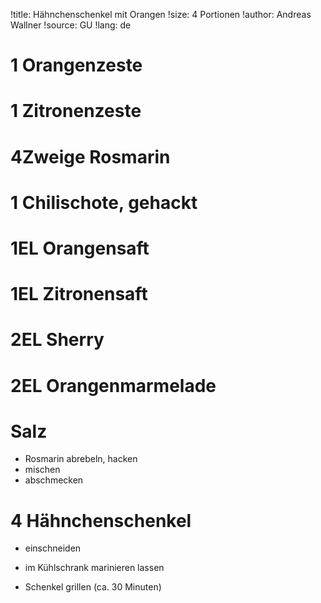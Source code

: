 !title: Hähnchenschenkel mit Orangen
!size: 4 Portionen
!author: Andreas Wallner
!source: GU
!lang: de

# 1 Orangenzeste
# 1 Zitronenzeste
# 4Zweige Rosmarin
# 1 Chilischote, gehackt
# 1EL Orangensaft
# 1EL Zitronensaft
# 2EL Sherry
# 2EL Orangenmarmelade
# Salz
* Rosmarin abrebeln, hacken
* mischen
* abschmecken

# 4 Hähnchenschenkel
* einschneiden

+ im Kühlschrank marinieren lassen

* Schenkel grillen (ca. 30 Minuten)